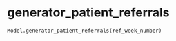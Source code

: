 # generator_patient_referrals { #iapt_classes.Model.generator_patient_referrals }

```python
Model.generator_patient_referrals(ref_week_number)
```

